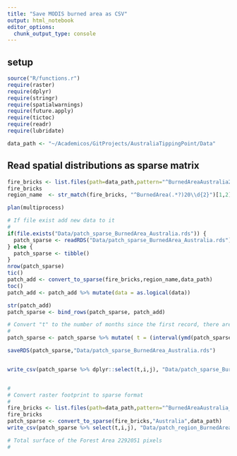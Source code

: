 ```yaml
---
title: "Save MODIS burned area as CSV"
output: html_notebook
editor_options: 
  chunk_output_type: console
---
```


## setup

```r
source("R/functions.r")
require(raster)
require(dplyr)
require(stringr)
require(spatialwarnings)
require(future.apply)
require(tictoc)
require(readr)
require(lubridate)

data_path <- "~/Academicos/GitProjects/AustraliaTippingPoint/Data"
```


## Read spatial distributions as sparse matrix

```r


fire_bricks <- list.files(path=data_path,pattern="^BurnedAreaAustralia20.*tif$")
fire_bricks
region_name  <- str_match(fire_bricks, "^BurnedArea(.*?)20\\d{2}")[1,2]

plan(multiprocess)

# If file exist add new data to it 
#
if(file.exists("Data/patch_sparse_BurnedArea_Australia.rds")) {
  patch_sparse <- readRDS("Data/patch_sparse_BurnedArea_Australia.rds")
} else {
  patch_sparse <- tibble()
}
nrow(patch_sparse)
tic()
patch_add <- convert_to_sparse(fire_bricks,region_name,data_path)
toc()
patch_add <- patch_add %>% mutate(data = as.logical(data))

str(patch_add)
patch_sparse <- bind_rows(patch_sparse, patch_add)

# Convert "t" to the number of months since the first record, there are months with no fires.
#
patch_sparse <- patch_sparse %>% mutate( t = (interval(ymd(patch_sparse$date[1]), ymd(date)) %/% months(1) )+ 1)

saveRDS(patch_sparse,"Data/patch_sparse_BurnedArea_Australia.rds")


write_csv(patch_sparse %>% dplyr::select(t,i,j), "Data/patch_sparse_BurnedArea_Australia.csv")


#
# Convert raster footprint to sparse format 
#
fire_bricks <- list.files(path=data_path,pattern="^BurnedAreaAustralia_.*tif$")
fire_bricks
patch_sparse <- convert_to_sparse(fire_bricks,"Australia",data_path)
write_csv(patch_sparse %>% select(t,i,j), "Data/patch_region_BurnedArea_Australia.csv")

# Total surface of the Forest Area 2292051 pixels
#
```


